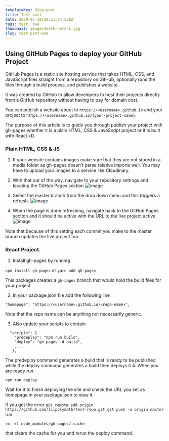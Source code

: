 ```yaml
---
templateKey: blog-post
title: Test post
date: 2020-07-18T20:11:24.568Z
tags: test, swe
thumbnail: image/death-note-L.jpg
slug: test-post-one
---
```


## Using GitHub Pages to deploy your GitHub Project

GitHub Pages is a static site hosting service that takes HTML, CSS, and JavaScript files straight from a repository on GitHub, optionally runs the files through a build process, and publishes a website.

It was created by GitHub to allow developers to host their projects directly from a GitHub repository without having to pay for domain cost.

You can publish a website about to `https://<username>.github.io` and your project to `https://<username>.github.io/{your-project-name}`.

The purpose of this article is to guide you through publish your project with gh-pages whether it is a plain HTML, CSS & JavaScript project or it is built with React xD.


### Plain HTML, CSS & JS
1. If your website contains images make sure that they are not stored in a media folder as gh-pages doesn't parse relative imports well. You may have to upload your images to a service like Cloudinary.

2. With that out of the way, navigate to your repository settings and locating the GitHub Pages section
![image](https://i.imgur.com/5ZlMuH7.png)

3. Select the master branch from the drop down menu and this triggers a refresh.
![image](https://i.imgur.com/PDUMDMZ.png)

4. When the page is done refreshing, navigate back to the GitHub Pages section and it should be active with the URL to the live project active.
![image](https://i.imgur.com/T7EH5CC.png)

Note that because of this setting each commit you make to the master branch updates the live project too.

### React Project.
1. Install gh-pages by running

`npm install gh-pages` or `yarn add gh-pages`

This packages creates a `gh-pages` branch that would hold the build files for your project.

2. In your package.json file
add the following line 
``` 
"homepage": "https://<username>.github.io/<repo-name>",
```

Note that the repo name can be anything not necessarily generic.

3. Also update your scripts to contain 
```
  "scripts": {
    "predeploy": "npm run build",
    "deploy": "gh-pages -d build",
    ....
   },
```

The predeploy command generates a build that is ready to be published while the deploy command generates a build then deploys it
4. When you are ready run 
```
npm run deploy
```

Wait for it to finish deploying the site and check the URL you set as homepage in your package.json to view it.

If you get the error 
`git remote add origin https://github.com/lilpolymath/test-repo.git
git push -u origin master`
run 
```
rm -rf node_modules/gh-pages/.cache
```
that clears the cache for you and rerun the deploy command.